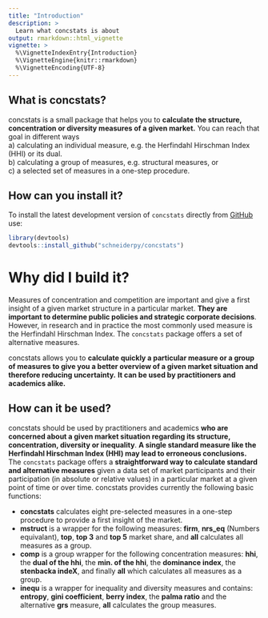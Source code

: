 ```yaml
---
title: "Introduction"
description: >
  Learn what concstats is about
output: rmarkdown::html_vignette
vignette: >
  %\VignetteIndexEntry{Introduction}
  %\VignetteEngine{knitr::rmarkdown}
  %\VignetteEncoding{UTF-8}
---
```


## <i class="far fa-lightbulb"></i> What is concstats?

concstats is a small package that helps you to **calculate the structure,
concentration or diversity measures of a given market.** You can reach that goal
in different ways  
a) calculating an individual measure, e.g. the Herfindahl Hirschman Index (HHI)
   or its dual.  
b) calculating a group of measures, e.g. structural measures, or  
c) a selected set of measures in a one-step procedure.


## <i class="far fa-download"></i> How can you install it?

To install the latest development version of `concstats` directly from [GitHub](https://github.com/schneiderpy/concstats) use: 

```r
library(devtools)
devtools::install_github("schneiderpy/concstats")
```

# </a><i class="fas fa-table"></i> Why did I build it?

Measures of concentration and competition are important and give a first insight
of a given market structure in a particular market. **They are important to
determine public policies and strategic corporate decisions**. However, in
research and in practice the most commonly used measure is the Herfindahl
Hirschman Index. The `concstats` package offers a set of alternative measures.

concstats allows you to **calculate quickly a particular measure or a group of
measures to give you a better overview of a given market situation and therefore
reducing uncertainty.** **It can be used by practitioners and academics alike.**

## <i class="fas fa-code"></i> How can it be used?

concstats should be used by practitioners and academics **who are concerned about
a given market situation regarding its structure, concentration, diversity or
inequality**. **A single standard measure like the Herfindahl Hirschman Index (HHI)
may lead to erroneous conclusions.** The `concstats` package offers a
**straightforward way to calculate standard and alternative measures** given a
data set of market participants and their participation (in absolute or relative
values) in a particular market at a given point of time or over time.
concstats provides currently the following basic functions:

- **concstats** calculates eight pre-selected measures in a one-step procedure
to provide a first insight of the market.
- **mstruct** is a wrapper for the following measures: **firm**, **nrs_eq**
(Numbers equivalant), **top**, **top 3** and **top 5** market share, and **all**
calculates all measures as a group.
- **comp** is a group wrapper for the following concentration measures: **hhi**,
the **dual of the hhi**, the **min. of the hhi**, the **dominance index**, the
**stenbacka indeX**, and finally **all** which calculates all measures as a group.
- **inequ** is a wrapper for inequality and diversity measures and contains:
**entropy**, **gini coefficient**, **berry index**, the **palma ratio** and the
alternative **grs** measure, **all** calculates the group measures.
